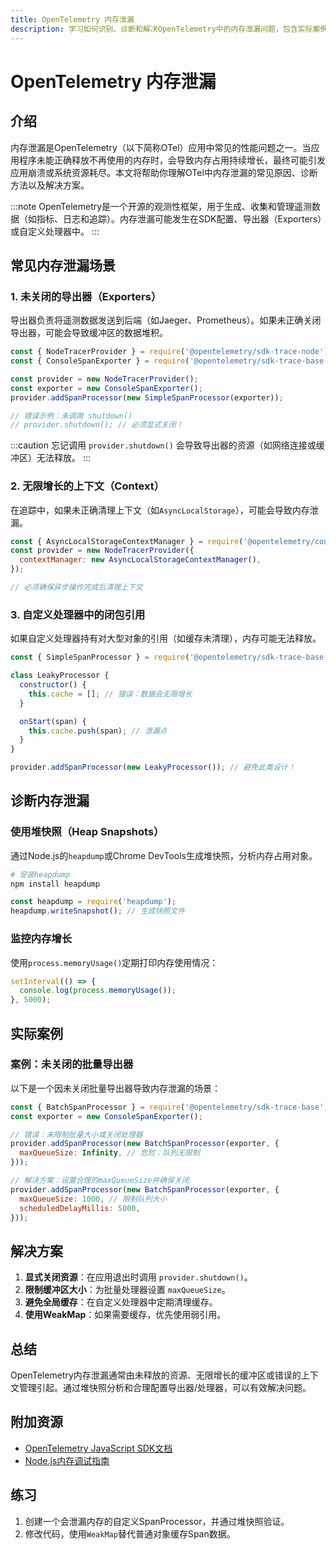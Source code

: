 ```yaml
---
title: OpenTelemetry 内存泄漏
description: 学习如何识别、诊断和解决OpenTelemetry中的内存泄漏问题，包含实际案例和代码示例。
---
```


# OpenTelemetry 内存泄漏

## 介绍

内存泄漏是OpenTelemetry（以下简称OTel）应用中常见的性能问题之一。当应用程序未能正确释放不再使用的内存时，会导致内存占用持续增长，最终可能引发应用崩溃或系统资源耗尽。本文将帮助你理解OTel中内存泄漏的常见原因、诊断方法以及解决方案。

:::note
OpenTelemetry是一个开源的观测性框架，用于生成、收集和管理遥测数据（如指标、日志和追踪）。内存泄漏可能发生在SDK配置、导出器（Exporters）或自定义处理器中。
:::

## 常见内存泄漏场景

### 1. 未关闭的导出器（Exporters）
导出器负责将遥测数据发送到后端（如Jaeger、Prometheus）。如果未正确关闭导出器，可能会导致缓冲区的数据堆积。

```javascript
const { NodeTracerProvider } = require('@opentelemetry/sdk-trace-node');
const { ConsoleSpanExporter } = require('@opentelemetry/sdk-trace-base');

const provider = new NodeTracerProvider();
const exporter = new ConsoleSpanExporter();
provider.addSpanProcessor(new SimpleSpanProcessor(exporter));

// 错误示例：未调用 shutdown()
// provider.shutdown(); // 必须显式关闭！
```

:::caution
忘记调用 `provider.shutdown()` 会导致导出器的资源（如网络连接或缓冲区）无法释放。
:::

### 2. 无限增长的上下文（Context）
在追踪中，如果未正确清理上下文（如`AsyncLocalStorage`），可能会导致内存泄漏。

```javascript
const { AsyncLocalStorageContextManager } = require('@opentelemetry/context-async-hooks');
const provider = new NodeTracerProvider({
  contextManager: new AsyncLocalStorageContextManager(),
});

// 必须确保异步操作完成后清理上下文
```

### 3. 自定义处理器中的闭包引用
如果自定义处理器持有对大型对象的引用（如缓存未清理），内存可能无法释放。

```javascript
const { SimpleSpanProcessor } = require('@opentelemetry/sdk-trace-base');

class LeakyProcessor {
  constructor() {
    this.cache = []; // 错误：数据会无限增长
  }

  onStart(span) {
    this.cache.push(span); // 泄漏点
  }
}

provider.addSpanProcessor(new LeakyProcessor()); // 避免此类设计！
```

## 诊断内存泄漏

### 使用堆快照（Heap Snapshots）
通过Node.js的`heapdump`或Chrome DevTools生成堆快照，分析内存占用对象。

```bash
# 安装heapdump
npm install heapdump
```

```javascript
const heapdump = require('heapdump');
heapdump.writeSnapshot(); // 生成快照文件
```

### 监控内存增长
使用`process.memoryUsage()`定期打印内存使用情况：

```javascript
setInterval(() => {
  console.log(process.memoryUsage());
}, 5000);
```

## 实际案例

### 案例：未关闭的批量导出器
以下是一个因未关闭批量导出器导致内存泄漏的场景：

```javascript
const { BatchSpanProcessor } = require('@opentelemetry/sdk-trace-base');
const exporter = new ConsoleSpanExporter();

// 错误：未限制批量大小或关闭处理器
provider.addSpanProcessor(new BatchSpanProcessor(exporter, {
  maxQueueSize: Infinity, // 危险：队列无限制
}));

// 解决方案：设置合理的maxQueueSize并确保关闭
provider.addSpanProcessor(new BatchSpanProcessor(exporter, {
  maxQueueSize: 1000, // 限制队列大小
  scheduledDelayMillis: 5000,
}));
```

## 解决方案

1. **显式关闭资源**：在应用退出时调用 `provider.shutdown()`。
2. **限制缓冲区大小**：为批量处理器设置 `maxQueueSize`。
3. **避免全局缓存**：在自定义处理器中定期清理缓存。
4. **使用WeakMap**：如果需要缓存，优先使用弱引用。

## 总结

OpenTelemetry内存泄漏通常由未释放的资源、无限增长的缓冲区或错误的上下文管理引起。通过堆快照分析和合理配置导出器/处理器，可以有效解决问题。

## 附加资源

- [OpenTelemetry JavaScript SDK文档](https://opentelemetry.io/docs/instrumentation/js/)
- [Node.js内存调试指南](https://nodejs.org/en/docs/guides/simple-profiling/)

## 练习

1. 创建一个会泄漏内存的自定义SpanProcessor，并通过堆快照验证。
2. 修改代码，使用`WeakMap`替代普通对象缓存Span数据。